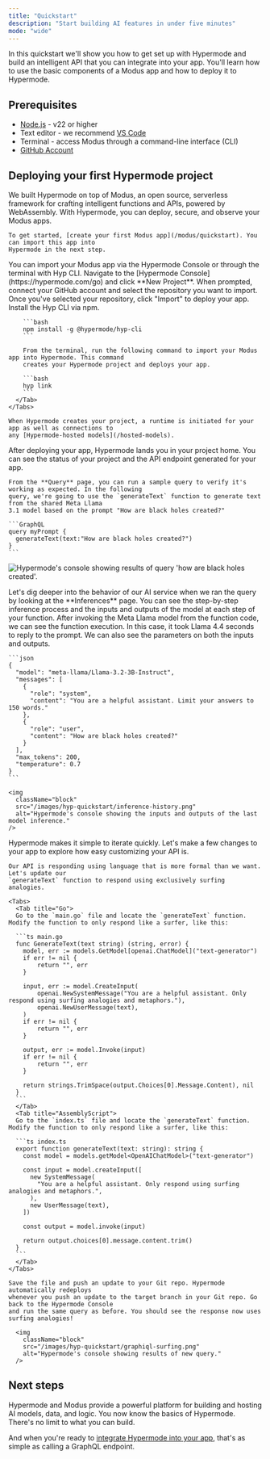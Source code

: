 ```yaml
---
title: "Quickstart"
description: "Start building AI features in under five minutes"
mode: "wide"
---
```


In this quickstart we'll show you how to get set up with Hypermode and build an
intelligent API that you can integrate into your app. You'll learn how to use
the basic components of a Modus app and how to deploy it to Hypermode.

## Prerequisites

- [Node.js](https://nodejs.org/en/download/package-manager) - v22 or higher
- Text editor - we recommend [VS Code](https://code.visualstudio.com/)
- Terminal - access Modus through a command-line interface (CLI)
- [GitHub Account](https://github.com/join)

## Deploying your first Hypermode project

<Steps>
  <Step title="Create Modus app">
    We built Hypermode on top of Modus, an open source, serverless framework for crafting
    intelligent functions and APIs, powered by WebAssembly. With Hypermode, you can deploy,
    secure, and observe your Modus apps.

    To get started, [create your first Modus app](/modus/quickstart). You can import this app into
    Hypermode in the next step.

  </Step>
  <Step title="Import Modus app">
    You can import your Modus app via the Hypermode Console or through the terminal with Hyp CLI.
    <Tabs>
      <Tab title="Hypermode Console">
        Navigate to the [Hypermode Console](https://hypermode.com/go) and click **New Project**.
        When prompted, connect your GitHub account and select the repository you want to import.
        Once you've selected your repository, click "Import" to deploy your app.
      </Tab>
      <Tab title="Hyp CLI">
        Install the Hyp CLI via npm.

        ```bash
        npm install -g @hypermode/hyp-cli
        ```

        From the terminal, run the following command to import your Modus app into Hypermode. This command
        creates your Hypermode project and deploys your app.

        ```bash
        hyp link
        ```
      </Tab>
    </Tabs>

    When Hypermode creates your project, a runtime is initiated for your app as well as connections to
    any [Hypermode-hosted models](/hosted-models).

  </Step>
  <Step title="Explore API endpoint">
    After deploying your app, Hypermode lands you in your project home. You can see the status of your
    project and the API endpoint generated for your app.

    From the **Query** page, you can run a sample query to verify it's working as expected. In the following
    query, we're going to use the `generateText` function to generate text from the shared Meta Llama
    3.1 model based on the prompt "How are black holes created?"

    ```GraphQL
    query myPrompt {
      generateText(text:"How are black holes created?")
    }
    ```

<img
  className="block"
  src="/images/hyp-quickstart/graphiql-blackhole.png"
  alt="Hypermode's console showing results of query 'how are black holes created'."
/>

  </Step>
  <Step title="Observe function execution">
    Let's dig deeper into the behavior of our AI service when we ran the query by looking at the
    **Inferences** page. You can see the step-by-step inference process and the inputs and outputs of
    the model at each step of your function.
    After invoking the Meta Llama model from the function code, we can see the function execution. In this case, it took Llama 4.4 seconds to
    reply to the prompt. We can also see the parameters on both the inputs and outputs.

    ```json
    {
      "model": "meta-llama/Llama-3.2-3B-Instruct",
      "messages": [
        {
          "role": "system",
          "content": "You are a helpful assistant. Limit your answers to 150 words."
        },
        {
          "role": "user",
          "content": "How are black holes created?"
        }
      ],
      "max_tokens": 200,
      "temperature": 0.7
    }
    ```

    <img
      className="block"
      src="/images/hyp-quickstart/inference-history.png"
      alt="Hypermode's console showing the inputs and outputs of the last model inference."
    />

  </Step>
  <Step title="Customize your function">
    Hypermode makes it simple to iterate quickly. Let's make a few changes to your app
    to explore how easy customizing your API is.

    Our API is responding using language that is more formal than we want. Let's update our
    `generateText` function to respond using exclusively surfing analogies.

    <Tabs>
      <Tab title="Go">
      Go to the `main.go` file and locate the `generateText` function. Modify the function to only respond like a surfer, like this:

      ```ts main.go
      func GenerateText(text string) (string, error) {
        model, err := models.GetModel[openai.ChatModel]("text-generator")
        if err != nil {
            return "", err
        }

        input, err := model.CreateInput(
            openai.NewSystemMessage("You are a helpful assistant. Only respond using surfing analogies and metaphors."),
            openai.NewUserMessage(text),
        )
        if err != nil {
            return "", err
        }

        output, err := model.Invoke(input)
        if err != nil {
            return "", err
        }

        return strings.TrimSpace(output.Choices[0].Message.Content), nil
      }
      ```
      </Tab>
      <Tab title="AssemblyScript">
      Go to the `index.ts` file and locate the `generateText` function. Modify the function to only respond like a surfer, like this:

      ```ts index.ts
      export function generateText(text: string): string {
        const model = models.getModel<OpenAIChatModel>("text-generator")

        const input = model.createInput([
          new SystemMessage(
            "You are a helpful assistant. Only respond using surfing analogies and metaphors.",
          ),
          new UserMessage(text),
        ])

        const output = model.invoke(input)

        return output.choices[0].message.content.trim()
      }
      ```
      </Tab>
    </Tabs>

    Save the file and push an update to your Git repo. Hypermode automatically redeploys
    whenever you push an update to the target branch in your Git repo. Go back to the Hypermode Console
    and run the same query as before. You should see the response now uses surfing analogies!

      <img
        className="block"
        src="/images/hyp-quickstart/graphiql-surfing.png"
        alt="Hypermode's console showing results of new query."
      />

  </Step>
</Steps>

## Next steps

Hypermode and Modus provide a powerful platform for building and hosting AI
models, data, and logic. You now know the basics of Hypermode. There's no limit
to what you can build.

And when you're ready to [integrate Hypermode into your app](/integrate-api),
that's as simple as calling a GraphQL endpoint.
